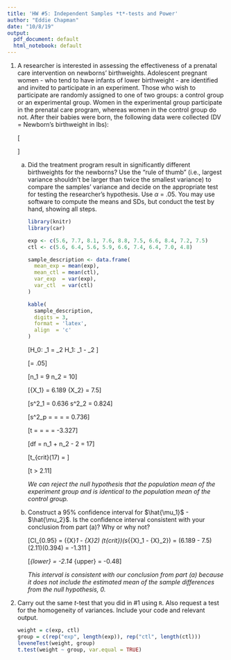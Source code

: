 ```yaml
---
title: 'HW #5: Independent Samples *t*-tests and Power'
author: "Eddie Chapman"
date: "10/8/19"
output:
  pdf_document: default
  html_notebook: default
---
```


1. A researcher is interested in assessing the effectiveness of a prenatal care intervention on newborns' birthweights. Adolescent pregnant women - who tend to have infants of lower birthweight - are identified and invited to participate in an experiment. Those who wish to participate are randomly assigned to one of two groups: a control group or an experimental group. Women in the experimental group participate in the prenatal care program, whereas women in the control group do not. After their babies were born, the following data were collected (DV = Newborn's birthweight in lbs):

      \[\begin{tabular}{||c c||}
          \hline
          Experimental Group & Control Group \\ [0.5ex] 
          \hline
          \hline
          5.6 & 5.6 \\ 
          \hline
          7.7 & 6.4 \\
          \hline
          8.1 & 5.6 \\
          \hline
          7.6 & 5.9 \\
          \hline
          8.8 & 6.6 \\
          \hline
          7.5 & 7.4 \\
          \hline
          6.6 & 6.4 \\
          \hline
          8.4 & 7.0 \\
          \hline
          7.2 & 4.8 \\
          \hline
          7.5 &  \\
          \hline
        \end{tabular}\]  

    
      a. Did the treatment program result in significantly different birthweights for the newborns? Use the "rule of thumb" (i.e., largest variance shouldn't be larger than twice the smallest variance) to compare the samples' variance and decide on the appropriate test for testing the researcher's hypothesis. Use $\alpha$ = .05. You may use software to compute the means and SDs, but conduct the test by hand, showing all steps.
    
          ```r
          library(knitr)
          library(car)
        
          exp <- c(5.6, 7.7, 8.1, 7.6, 8.8, 7.5, 6.6, 8.4, 7.2, 7.5)
          ctl <- c(5.6, 6.4, 5.6, 5.9, 6.6, 7.4, 6.4, 7.0, 4.8)
        
          sample_description <- data.frame(
            mean_exp = mean(exp),
            mean_ctl = mean(ctl),
            var_exp  = var(exp),
            var_ctl  = var(ctl)
          )
        
          kable(
            sample_description, 
            digits = 3, 
            format = 'latex', 
            align  = 'c'
          )
          ```
      
          \[H_0: \mu_1 = \mu_2 \quad\quad H_1: \mu_1 - \mu_2 \neq 0\]  
          
          \[\alpha = .05\]  
          
          \[n_1 = 9 \quad\quad n_2 = 10\]  
          
          \[\bar{X_1} = 6.189 \quad\quad \bar{X_2} = 7.5\]  
          
          \[s^2_1 = 0.636 \quad\quad s^2_2 = 0.824\]  
          
          \[s^2_p = \frac{(n_1 - 1)s^2_1 + (n_2 - 1)s^2_2}{n_1 + n_2 - 2}
            = \frac{8 * 0.636 + 9 * 0.824}{9 + 10 - 2}
            = \frac{12.504}{17}
            = 0.736\]  
          
          \[t = \frac{(\bar{X_1} - \bar{X_2})}{\sqrt{s^2_p (\frac{1}{n_1} + \frac{1}{n_2})}}
            = \frac{(6.189 - 7.5)}{\sqrt{0.736 (\frac{1}{9} + \frac{1}{10})}}
            = \frac{-1.311}{0.394}
            = -3.327\]  
          
          \[df = n_1 + n_2 - 2 = 17\]  
          
          \[t_{crit}(17) = \pm 2.11\]  
          
          \[t > 2.11\] 
      
          *We can reject the null hypothesis that the population mean of the experiment group and is identical to the population mean of the control group.* 
      
      
      
    
      b. Construct a 95% confidence interval for $\hat{\mu_1}$ - $\hat{\mu_2}$. Is the confidence interval consistent with your conclusion from part (a)? Why or why not?
      
          \[CI_{0.95} = (\bar{X}_1 - \bar{X}_2) \pm (t_{crit})(s_{\bar{X}_1 - \bar{X}_2})
            = (6.189 - 7.5) \pm (2.11)(0.394)
            = -1.311 \pm 0.831\]
          
          \[\hat{\mu}_{lower} = -2.14 \quad \hat{\mu}_{upper} = -0.48\] 
          
          *This interval is consistent with our conclusion from part (a) because it does not include the estimated mean of the sample differences from the null hypothesis, 0.*
          
    
2. Carry out the same $t$-test that you did in #1 using `R`. Also request a test for the homogeneity of variances. Include your code and relevant output. 

    ```r
    weight = c(exp, ctl)
    group = c(rep("exp", length(exp)), rep("ctl", length(ctl)))
    leveneTest(weight, group)
    t.test(weight ~ group, var.equal = TRUE)
    ```
